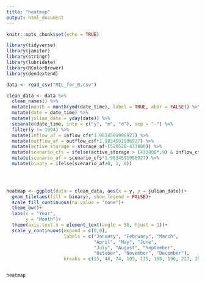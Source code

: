 ```yaml
---
title: "heatmap"
output: html_document
---
```


```r
knitr::opts_chunk$set(echo = TRUE)
```



```r
library(tidyverse)
library(janitor)
library(stringr)
library(lubridate)
library(RColorBrewer)
library(dendextend)

data <- read_csv("MIL_for_R.csv")

clean_data <- data %>%
  clean_names() %>% 
  mutate(month = month(ymd(date_time), label = TRUE, abbr = FALSE)) %>% 
  mutate(date = date_time) %>% 
  mutate(julian_date = yday(date)) %>% 
  separate(date_time, into = c("y", "m", "d"), sep = "-") %>% 
  filter(y != 1994) %>% 
  mutate(inflow_af = inflow_cfs*1.9834591996927) %>% 
  mutate(outflow_af = outflow_csf*1.9834591996927) %>% 
  mutate(active_storage = storage_af-(520528-433800)) %>% 
  mutate(scenario_cfs = ifelse(active_storage > (433800*.9) & inflow_cfs > outflow_csf, active_storage - (433800*.9), NA)) %>% 
  mutate(scenario_af = scenario_cfs*1.9834591996927) %>% 
  mutate(binary = ifelse(scenario_af>0, 1, 0))
  




```


```r
heatmap <- ggplot(data = clean_data, aes(x = y, y = julian_date))+
  geom_tile(aes(fill = binary), show.legend = FALSE)+
  scale_fill_continuous(na.value = "none")+
  theme_bw()+
  labs(x = "Year",
       y = "Month")+
  theme(axis.text.x = element_text(angle = 50, hjust = 1))+
  scale_y_continuous(expand = c(0,0),
                     labels = c("January", "February", "March",
                                "April", "May", "June", 
                                "July", "August", "September", 
                                "October", "November", "December"), 
                     breaks = c(15, 46, 74, 105, 135, 166, 196, 227, 258, 288, 319, 349))


heatmap


```















